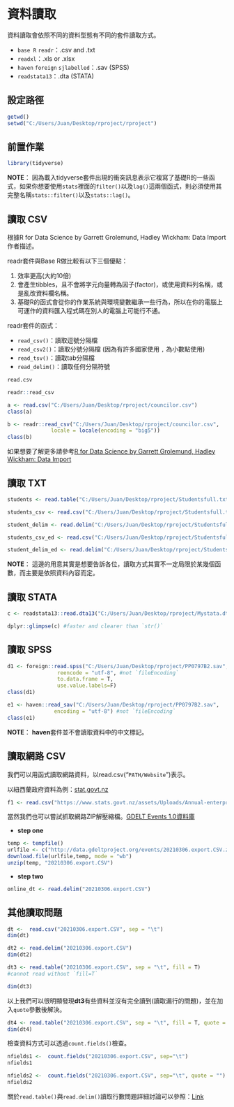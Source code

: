 # 資料讀取
資料讀取會依照不同的資料型態有不同的套件讀取方式。

- `base R` `readr`：.csv and .txt
- `readxl`：.xls or .xlsx 
- `haven` `foreign` `sjlabelled`：.sav (SPSS)
- `readstata13`：.dta (STATA)


## 設定路徑
```r
getwd()
setwd("C:/Users/Juan/Desktop/rproject/rproject")
```

## 前置作業
```r
library(tidyverse)
```


**NOTE**： 因為載入tidyverse套件出現的衝突訊息表示它複寫了基礎R的一些函式，如果你想要使用`stats`裡面的`filter()`以及`lag()`這兩個函式，則必須使用其完整名稱`stats::filter()`以及`stats::lag()`。

## 讀取 CSV

根據R for Data Science by Garrett Grolemund, Hadley Wickham: Data Import作者描述。  


readr套件與Base R做比較有以下三個優點：


  1. 效率更高(大約10倍)
  2. 會產生tibbles，且不會將字元向量轉為因子(factor)，或使用資料列名稱，或是亂改資料欄名稱。
  3. 基礎R的函式會從你的作業系統與環境變數繼承一些行為，所以在你的電腦上可運作的資料匯入程式碼在別人的電腦上可能行不通。

readr套件的函式：


  - `read_csv()`：讀取逗號分隔檔
  - `read_csv2()`：讀取分號分隔檔 (因為有許多國家使用  `,`    為小數點使用)
  - `read_tsv()`：讀取tab分隔檔
  - `read_delim()`：讀取任何分隔符號
  
  
```r
read.csv
```


```r
readr::read_csv
```

```r
a <- read.csv("C:/Users/Juan/Desktop/rproject/councilor.csv")
class(a)
```


```r
b <- readr::read_csv("C:/Users/Juan/Desktop/rproject/councilor.csv", 
              locale = locale(encoding = "big5"))
class(b)
```

如果想要了解更多請參考[R for Data Science by Garrett Grolemund, Hadley Wickham: Data Import](https://r4ds.had.co.nz/data-import.html)

## 讀取 TXT

```r
students <- read.table("C:/Users/Juan/Desktop/rproject/Studentsfull.txt", header=T)
```
```r
students_csv <- read.csv("C:/Users/Juan/Desktop/rproject/Studentsfull.txt")
```
```r
student_delim <- read.delim("C:/Users/Juan/Desktop/rproject/Studentsfull.txt")
```
```r
students_csv_ed <- read.csv("C:/Users/Juan/Desktop/rproject/Studentsfull.txt", sep = "")
```
```r
student_delim_ed <- read.delim("C:/Users/Juan/Desktop/rproject/Studentsfull.txt", sep = "")
```

**NOTE**：  這邊的用意其實是想要告訴各位，讀取方式其實不一定局限於某幾個函數，而主要是依照資料內容而定。



## 讀取 STATA

```r
c <- readstata13::read.dta13("C:/Users/Juan/Desktop/rproject/Mystata.dta")
```


```r
dplyr::glimpse(c) #faster and clearer than `str()`
```

## 讀取 SPSS


```r
d1 <- foreign::read.spss("C:/Users/Juan/Desktop/rproject/PP0797B2.sav", 
                reencode = "utf-8", #not `fileEncoding`
                to.data.frame = T, 
                use.value.labels=F)
class(d1)
```


```r

e1 <- haven::read_sav("C:/Users/Juan/Desktop/rproject/PP0797B2.sav", 
               encoding = "utf-8") #not `fileEncoding` 
class(e1)
```



**NOTE**： **haven**套件並不會讀取資料中的中文標記。

## 讀取網路 CSV

我們可以用函式讀取網路資料，以read.csv("`PATH/Website`")表示。

以紐西蘭政府資料為例：[stat.govt.nz](https://www.stats.govt.nz/large-datasets/csv-files-for-download/)

```r
f1 <- read.csv("https://www.stats.govt.nz/assets/Uploads/Annual-enterprise-survey/Annual-enterprise-survey-2019-financial-year-provisional/Download-data/annual-enterprise-survey-2019-financial-year-provisional-size-bands-csv.csv")


```


當然我們也可以嘗試抓取網路ZIP解壓縮檔。[GDELT Events 1.0資料庫](http://data.gdeltproject.org/events/)


  - **step one** 

```r
temp <- tempfile()
urlfile <- c("http://data.gdeltproject.org/events/20210306.export.CSV.zip")
download.file(urlfile,temp, mode = "wb")
unzip(temp, "20210306.export.CSV")
```
  
  
  - **step two**
  
```r
online_dt <- read.delim("20210306.export.CSV")

```


## 其他讀取問題


```r
dt <-  read.csv("20210306.export.CSV", sep = "\t")
dim(dt)
```
```r
dt2 <- read.delim("20210306.export.CSV")
dim(dt2)
```

```r
dt3 <- read.table("20210306.export.CSV", sep = "\t", fill = T)
#cannot read without `fill=T`

dim(dt3)
```

以上我們可以很明顯發現**dt3**有些資料並沒有完全讀到(讀取漏行的問題)，並在加入`quote`參數後解決。

```r
dt4 <- read.table("20210306.export.CSV", sep = "\t", fill = T, quote = "")
dim(dt4)
```

檢查資料方式可以透過`count.fields()`檢查。

```r
nfields1 <-  count.fields("20210306.export.CSV", sep="\t")
nfields1
```

```r
nfields2 <-  count.fields("20210306.export.CSV", sep="\t", quote = "")
nfields2
```

關於`read.table()`與`read.delim()`讀取行數問題詳細討論可以參照：[Link](https://www.cnblogs.com/jessepeng/p/11445943.html)

